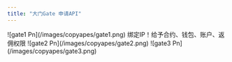 ```yaml
---
title: "大门Gate 申请API"
---
```


<Steps>
  <Step title="登录交易所，进入API频道">
    ![gate1 Pn](/images/copyapes/gate1.png)
  </Step>
  <Step title="点击创建API，填写API配置信息">
    <Note>
      绑定IP！给予合约、钱包、账户、返佣权限
    </Note>
    ![gate2 Pn](/images/copyapes/gate2.png)
  </Step>
  <Step title="将API信息保存到跟单猿后台进行提交">
    ![gate3 Pn](/images/copyapes/gate3.png)
  </Step>
</Steps>